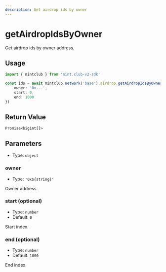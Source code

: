 ```yaml
---
description: Get airdrop ids by owner 
---
```


# getAirdropIdsByOwner 

Get airdrop ids by owner address.

## Usage

```ts twoslash [example.ts]
import { mintclub } from 'mint.club-v2-sdk'

const ids = await mintclub.network('base').airdrop.getAirdropIdsByOwner({
	owner: '0x...',
	start: 0,
	end: 1000
}) 
```



## Return Value

`Promise<bigint[]>`

## Parameters

- Type: `object`

### owner

- Type: `'0x${string}'`

Owner address.

### start (optional)

- Type: `number`
- Default: `0`

Start index.

### end (optional)

- Type: `number`
- Default: `1000`

End index.